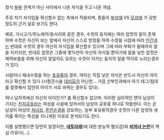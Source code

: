 정식 [[부부]] 관계가 아닌 사이에서 나온 자식을 두고 나온 개념.

주로 자기 자식임을 확신할수 없는 측에서 적용되며, 종들의 [[부성애]] VS [[모성애]] 가 강한정도의 근거 설로 보기도 한다.

예로, 가시고기/쥐노래미/동사리와 같은 경우, 수컷의 둥지에는 여러 암컷의 알이 존재하며 수컷은 자신이 보는 앞에서 자신이 스스로 방정을 하여 수정을 시킴에 따라 [[인간]]과는 반대로 수컷의 경우 자신의 자식임을 확신할수 있으며 그에 따라 부화가 될때까지 알을 지키지만, 반대로 암컷은 그중에 몇%만이 자신의 자식일 뿐이기에 알을 낳은 암컷은 체력보충을 위해 자신의 알일지도 모르는 수컷이 지키는 둥지의 알을 먹이로 노리는경우가 있다.

사람이나 체내수정을 하는 [[포유류]]의 경우, 여자는 직접 낳은 자식은 반드시 자신의 아이라고 확신할 수 있다 (시험관시술 [[대리모]]가 아닌한... 가끔 산부인과에서 아기 태그/침대를 잘못해서 집안의 아이가 서로 바뀌는 경우도 있다).

허나 남자측에선 자신의 아이인가? 를 확신할수 없으며. 이러한 심리적인 면이 남성이 가지는 [[친자공포]]라는 여성을 사귐에 있어서의 남성의 공포중 하나로 작용한다.
이는 곧 남성이 여성의 [[처녀]]성, [[혼전순결]]을 강요하는, 일부 포유류의경우 숫컷이 다른 암컷의 새끼를 죽이는 특성을 지니게된 이유로 분석되기도 한다.

이쯤 설명했으면 당연히 알겠지만, '''[[네토라레]]'''(에 대한 본능적 혐오감)와 '''[[비처녀 논란]]'''의 핵심 이유다(...).
